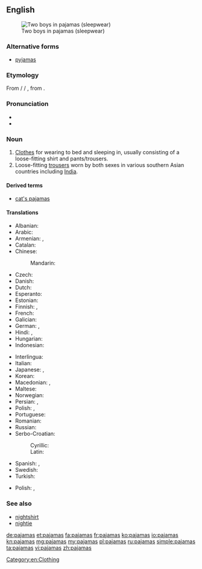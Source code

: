 <!-- NOTE: If you edit this page, please also edit "pyjamas" -->
==English==
[[File:Kids in pajamas.jpg|right|thumb|Two boys in pajamas (sleepwear)]]
===Alternative forms===
* [[pyjamas]] {{qualifier|Australia|UK|Canada}}

===Etymology===
From {{etyl|ur|en}}/{{etyl|hi|en}} {{term|پایجامه|tr=pāyjāma|lang=ur}} / {{term|पैजामा|tr=payjāmā|lang=hi}}, from {{etyl|fa|en}} {{term|پایجامه|پايجامه / پاجامه|tr=pāyjāma / pājāma|leg garment|lang=fa}}.

===Pronunciation===
* {{IPA|/pəˈdʒɑ.məz/|/pəˈdʒæ.məz/|lang=en}}
* {{audio|en-us-pajamas.ogg|Audio (US)|lang=en}}

===Noun===
{{wikipedia}}
{{en-plural noun|sg=pajama}}

# [[clothes|Clothes]] for wearing to bed and sleeping in, usually consisting of a loose-fitting shirt and pants/trousers.
# Loose-fitting [[trousers]] worn by both sexes in various southern Asian countries including [[India]].

====Derived terms====
* [[cat's pajamas]]

====Translations====
{{trans-top|clothes for wearing to bed and sleeping in}}
* Albanian: {{t|sq|pizhamë}}
* Arabic: {{t|ar|بجامة|f|tr=bijaama}}
* Armenian: {{t|hy|պիժամա|s|tr=pižama}}, {{t|hy|ննջազգեստ|s|tr=nnǰazgest}}
* Catalan: {{t+|ca|pijama|m}}
* Chinese:
*: Mandarin: {{t+|cmn|睡衣|tr=shuìyī|sc=Hani}}
* Czech: {{t+|cs|pyžamo|n}}
* Danish: {{t|da|pyjamas|c}}
* Dutch: {{t+|nl|pyjama|m}}
* Esperanto: {{t|eo|piĵamo}}
* Estonian: {{t|et|pidžaama}}
* Finnish: {{t+|fi|pyjama}}, {{t+|fi|yöpuku}}
* French: {{t+|fr|pyjama|m}}
* Galician: {{t+|gl|pixama|m}}
* German: {{t+|de|Pyjama|m}}, {{t+|de|Schlafanzug|m}}
* Hindi: {{t|hi|पाजामा|tr=pājāmā}}, {{t|hi|पैजामा|tr=paijāmā}}
* Hungarian: {{t+|hu|pizsama}}
* Indonesian: {{t+|id|piyama}}
{{trans-mid}}
* Interlingua: {{t|ia|pajama}}
* Italian: {{t+|it|pigiama|m}}
* Japanese: {{t|ja|パジャマ|tr=pajama}}, {{t|ja|寝間着|tr=ねまき, nemaki}}
* Korean: {{t+|ko|파자마|tr=pajama|sc=Hang}}
* Macedonian: {{t|mk|пижама|f|tr=pižáma}}, {{t|mk|пижами|p|tr=pižámi}}
* Maltese: {{t|mt|paġama|f}}
* Norwegian: {{t+|no|pysjamas|m}}
* Persian: {{t|fa|پايجامه}}, {{t+|fa|پیژامه}}
* Polish: {{t+|pl|piżama|f}}, {{t+|pl|pidżama|f}}
* Portuguese: {{t+|pt|pijama|m}}
* Romanian: {{t+|ro|pijama|f}}
* Russian: {{t+|ru|пижама|f|tr=pižáma}}
* Serbo-Croatian:
*: Cyrillic: {{t|sh|пиџама|f|sc=Cyrl}}
*: Latin: {{t+|sh|pidžama|f}}
* Spanish: {{t+|es|pijama}}, {{t|es|pijamas|n}}
* Swedish: {{t+|sv|pyjamas|c}}
* Turkish: {{t+|tr|pijama}}
{{trans-bottom}}

{{trans-top|loose-fitting trousers worn in the Far East}}
* Polish: {{t+|pl|piżama|f}}, {{t+|pl|pidżama|f}}
{{trans-mid}}
{{trans-bottom}}

===See also===
* [[nightshirt]]
* [[nightie]]

[[Category:en:Clothing]]

[[de:pajamas]]
[[et:pajamas]]
[[fa:pajamas]]
[[fr:pajamas]]
[[ko:pajamas]]
[[io:pajamas]]
[[kn:pajamas]]
[[mg:pajamas]]
[[my:pajamas]]
[[pl:pajamas]]
[[ru:pajamas]]
[[simple:pajamas]]
[[ta:pajamas]]
[[vi:pajamas]]
[[zh:pajamas]]